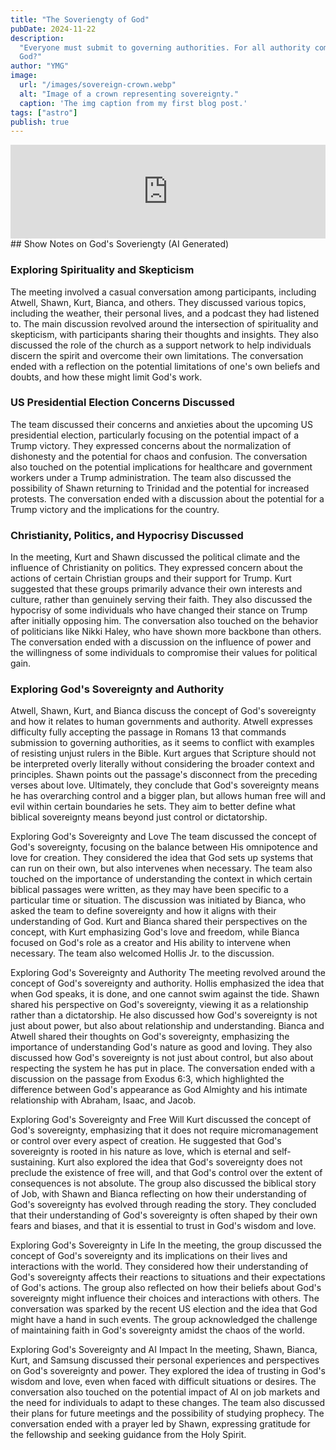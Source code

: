 ```yaml
---
title: "The Soveriengty of God"
pubDate: 2024-11-22
description:
  "Everyone must submit to governing authorities. For all authority comes from
  God?"
author: "YMG"
image:
  url: "/images/sovereign-crown.webp"
  alt: "Image of a crown representing sovereignty."
  caption: 'The img caption from my first blog post.'
tags: ["astro"]
publish: true
---
```


<iframe title="The Sovereignty of God" height="150" width="100%" style="border: none;" scrolling="no" data-name="pb-iframe-player" src="https://www.podbean.com/player-v2/?i=64bnw-174113f-pb&from=pb6admin&share=1&download=1&rtl=0&fonts=Arial&skin=60a0c8&font-color=auto&logo_link=episode_page&btn-skin=7" allowfullscreen=""></iframe>
## Show Notes on God's Soveriengty (AI Generated)

### Exploring Spirituality and Skepticism

The meeting involved a casual conversation among participants, including Atwell,
Shawn, Kurt, Bianca, and others. They discussed various topics, including the
weather, their personal lives, and a podcast they had listened to. The main
discussion revolved around the intersection of spirituality and skepticism, with
participants sharing their thoughts and insights. They also discussed the role
of the church as a support network to help individuals discern the spirit and
overcome their own limitations. The conversation ended with a reflection on the
potential limitations of one's own beliefs and doubts, and how these might limit
God's work.


### US Presidential Election Concerns Discussed

The team discussed their concerns and anxieties about the upcoming US
presidential election, particularly focusing on the potential impact of a Trump
victory. They expressed concerns about the normalization of dishonesty and the
potential for chaos and confusion. The conversation also touched on the
potential implications for healthcare and government workers under a Trump
administration. The team also discussed the possibility of Shawn returning to
Trinidad and the potential for increased protests. The conversation ended with a
discussion about the potential for a Trump victory and the implications for the
country.

### Christianity, Politics, and Hypocrisy Discussed

In the meeting, Kurt and Shawn discussed the political climate and the influence
of Christianity on politics. They expressed concern about the actions of certain
Christian groups and their support for Trump. Kurt suggested that these groups
primarily advance their own interests and culture, rather than genuinely serving
their faith. They also discussed the hypocrisy of some individuals who have
changed their stance on Trump after initially opposing him. The conversation
also touched on the behavior of politicians like Nikki Haley, who have shown
more backbone than others. The conversation ended with a discussion on the
influence of power and the willingness of some individuals to compromise their
values for political gain.

### Exploring God's Sovereignty and Authority

Atwell, Shawn, Kurt, and Bianca discuss the concept of God's sovereignty and how
it relates to human governments and authority. Atwell expresses difficulty fully
accepting the passage in Romans 13 that commands submission to governing
authorities, as it seems to conflict with examples of resisting unjust rulers in
the Bible. Kurt argues that Scripture should not be interpreted overly literally
without considering the broader context and principles. Shawn points out the
passage's disconnect from the preceding verses about love. Ultimately, they
conclude that God's sovereignty means he has overarching control and a bigger
plan, but allows human free will and evil within certain boundaries he sets.
They aim to better define what biblical sovereignty means beyond just control or
dictatorship.

Exploring God's Sovereignty and Love The team discussed the concept of God's
sovereignty, focusing on the balance between His omnipotence and love for
creation. They considered the idea that God sets up systems that can run on
their own, but also intervenes when necessary. The team also touched on the
importance of understanding the context in which certain biblical passages were
written, as they may have been specific to a particular time or situation. The
discussion was initiated by Bianca, who asked the team to define sovereignty and
how it aligns with their understanding of God. Kurt and Bianca shared their
perspectives on the concept, with Kurt emphasizing God's love and freedom, while
Bianca focused on God's role as a creator and His ability to intervene when
necessary. The team also welcomed Hollis Jr. to the discussion.

Exploring God's Sovereignty and Authority The meeting revolved around the
concept of God's sovereignty and authority. Hollis emphasized the idea that when
God speaks, it is done, and one cannot swim against the tide. Shawn shared his
perspective on God's sovereignty, viewing it as a relationship rather than a
dictatorship. He also discussed how God's sovereignty is not just about power,
but also about relationship and understanding. Bianca and Atwell shared their
thoughts on God's sovereignty, emphasizing the importance of understanding God's
nature as good and loving. They also discussed how God's sovereignty is not just
about control, but also about respecting the system he has put in place. The
conversation ended with a discussion on the passage from Exodus 6:3, which
highlighted the difference between God's appearance as God Almighty and his
intimate relationship with Abraham, Isaac, and Jacob.

Exploring God's Sovereignty and Free Will Kurt discussed the concept of God's
sovereignty, emphasizing that it does not require micromanagement or control
over every aspect of creation. He suggested that God's sovereignty is rooted in
his nature as love, which is eternal and self-sustaining. Kurt also explored the
idea that God's sovereignty does not preclude the existence of free will, and
that God's control over the extent of consequences is not absolute. The group
also discussed the biblical story of Job, with Shawn and Bianca reflecting on
how their understanding of God's sovereignty has evolved through reading the
story. They concluded that their understanding of God's sovereignty is often
shaped by their own fears and biases, and that it is essential to trust in God's
wisdom and love.

Exploring God's Sovereignty in Life In the meeting, the group discussed the
concept of God's sovereignty and its implications on their lives and
interactions with the world. They considered how their understanding of God's
sovereignty affects their reactions to situations and their expectations of
God's actions. The group also reflected on how their beliefs about God's
sovereignty might influence their choices and interactions with others. The
conversation was sparked by the recent US election and the idea that God might
have a hand in such events. The group acknowledged the challenge of maintaining
faith in God's sovereignty amidst the chaos of the world.

Exploring God's Sovereignty and AI Impact In the meeting, Shawn, Bianca, Kurt,
and Samsung discussed their personal experiences and perspectives on God's
sovereignty and power. They explored the idea of trusting in God's wisdom and
love, even when faced with difficult situations or desires. The conversation
also touched on the potential impact of AI on job markets and the need for
individuals to adapt to these changes. The team also discussed their plans for
future meetings and the possibility of studying prophecy. The conversation ended
with a prayer led by Shawn, expressing gratitude for the fellowship and seeking
guidance from the Holy Spirit.
